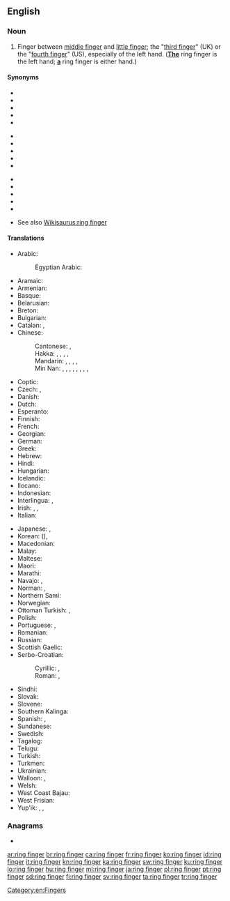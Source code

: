 {{also|ringfinger|Ringfinger|ring-finger}}
==English==
{{picdic
|image=Paume de main.jpeg
|width=310
|labels=
{{picdiclabel|color=white|fontsize=18|posx=100|posy=179|link=palm|lang=en}}
{{picdiclabel|color=white|fontsize=12|posx=20|posy=200|link=wrist|align=left|lang=en}}
{{picdiclabel|color=white|fontsize=12|posx=90|posy=70|link=thumb|lang=en}}
{{picdiclabel|color=white|fontsize=12|posx=200|posy=125|link=index finger|lang=en}}
{{picdiclabel|color=white|fontsize=12|posx=225|posy=160|link=middle finger|lang=en}}
{{picdiclabel|color=white|fontsize=18|posx=220|posy=205|link=ring finger|lang=en}}
{{picdiclabel|color=white|fontsize=12|posx=200|posy=245|link=pinky|lang=en}}
|detail1=Click on labels in the image
}}

===Noun===
{{en-noun}}

# Finger between [[middle finger]] and [[little finger]]; the "[[third finger]]" (UK) or the "[[fourth finger]]" (US), especially of the left hand. (<u>'''The'''</u> ring finger is the left hand; <u>'''a'''</u> ring finger is either hand.)

====Synonyms====
{{top3}}
* {{l|en|digit IV}}
* {{l|en|fourth digit}}
* {{l|en|fourth finger}}
* {{l|en|gold-finger}}
* {{l|en|leech-finger}}
{{mid3}}
* {{l|en|marriage finger}}
* {{l|en|medical finger}}
* {{l|en|medicinable finger}}
* {{l|en|medicinal finger}}
* {{l|en|physic finger}}
{{mid3}}
* {{l|en|physical finger}}
* {{l|en|physician finger}}
* {{l|en|ring-man}}
* {{l|en|third finger}}
* {{l|en|wedding finger}}

{{bottom}}
* See also [[Wikisaurus:ring finger]]

====Translations====
{{trans-top|finger between the middle finger and little finger}}
* Arabic: {{t|ar|بِنْصِر|m}}
*: Egyptian Arabic: {{t|arz|بنصر|m|tr=bínṣar|sc=Arab}}
* Aramaic: {{t|arc|ܒܨܪܐ|tr=beṣrāʾ|sc=Hebr}}
* Armenian: {{t+|hy|մատնեմատ}}
* Basque: {{t|eu|haznagi}}
* Belarusian: {{t|be|безназоўны палец|m|tr=bjeznazóŭny páljec|sc=Cyrl}}
* Breton: {{t+|br|biz-gwalenn|m}}
* Bulgarian: {{t|bg|безименен пръст|m|tr=beziménen prǎst|sc=Cyrl}}
* Catalan: {{t+|ca|dit anular|m}}, {{t+|ca|anular|m}}
* Chinese:
*: Cantonese: {{t|yue|無名指}}, {{t|yue|无名指|tr=mou4 ming4 zi2}}
*: Hakka: {{t|hak|無名指}}, {{t|hak|无名指|tr=mò-miàng-chṳ́, mò-miàng-chí}}, {{t|hak|矮㑁指|tr=ái-tut-chṳ́, ái-tut-chí}}, {{t|hak|蘸藥指}}, {{t|hak|蘸药指|tr=chiám-yo̍k-chṳ́, chiám-yo̍k-chí}}
*: Mandarin: {{t+|cmn|無名指|sc=Hani}}, {{t+|cmn|无名指|tr=wúmíngzhǐ|sc=Hani}}, {{t|cmn|四拇指|tr=sìmǔzhǐ}}, {{t+|cmn|環指}}, {{t+|cmn|环指|tr=huánzhǐ}}
*: Min Nan: {{t+|nan|尾二指|tr=bóe-jī-cháiⁿ, bóe-lī-cháiⁿ, bé-jī-cháiⁿ, bé-lī-cháiⁿ}}, {{t+|nan|䆀指|tr=bái-cháiⁿ}}, {{t+|nan|愛媠}}, {{t|nan|爱媠|tr=ài-súi}}, {{t+|nan|佬仔|tr=láu--á}}, {{t|nan|佬仔指|tr=láu-á-cháiⁿ}}, {{t|nan|無名指}}, {{t|nan|无名指|tr=bû-bêng-cháiⁿ}}, {{t|nan|老指|tr=ló-cháiⁿ}}
* Coptic: {{t|cop|ⲁⲛⲕⲟⲕⲓ|m|tr=ankoki}}
* Czech: {{t+|cs|prsteník|m}}, {{t+|cs|prsteníček|m}}
* Danish: {{t+|da|ringfinger}}
* Dutch: {{t+|nl|ringvinger|m}}
* Esperanto: {{t|eo|ringofingro}}
* Finnish: {{t+|fi|nimetön}}
* French: {{t+|fr|annulaire|m}}
* Georgian: {{t|ka|არათითი}}
* German: {{t+|de|Ringfinger|m}}
* Greek: {{t+|el|παράμεσος|m}}
* Hebrew: {{t+|he|קמיצה|f|tr=kmítza|sc=Hebr}}
* Hindi: {{t+|hi|अंगूठी|f|sc=Deva}}
* Hungarian: {{t+|hu|gyűrűsujj}}
* Icelandic: {{t+|is|baugfingur|m}}
* Ilocano: {{t|ilo|sisingsingan}}
* Indonesian: {{t+|id|jari manis}}
* Interlingua: {{t|ia|digito anular}}, {{t|ia|anular}}
* Irish: {{t|ga|méar an fháinne|f}}, {{t|ga|sisile|f}}, {{t|ga|mac an daba|m}}
* Italian: {{t+|it|anulare|m}}
{{trans-mid}}
* Japanese: {{t+|ja|薬指|tr=くすりゆび, kusuriyubi|sc=Jpan}}, {{t+|ja|くすりゆび|tr=kusuriyubi}}
* Korean: {{t+|ko|약지|sc=Kore}} ({{t+|ko|藥指|sc=Kore}}), {{t+|ko|약손가락|sc=Kore}}
* Macedonian: {{t|mk|домал прст|m|tr=dómal p'rst}}
* Malay: {{t|ms|jari manis}}
* Maltese: {{t|mt|saba’ taċ-ċurkett|m}}
* Maori: {{t|mi|mānawa}}
* Marathi: {{t|mr|अनामिका|tr=anamika|sc=Deva}}
* Navajo: {{t|nv|álaʼataʼí}}, {{t|nv|álaʼ náhástʼéíígíí}}
* Norman: {{t|nrf|Jean des sceas|m}} {{qualifier|Jersey}}, {{t|nrf|Jean des sceaus|m}} {{qualifier|Guernsey}}
* Northern Sami: {{t|se|orbbeš}}
* Norwegian: {{t|no|ringfinger|m}}
* Ottoman Turkish: {{t|ota|يوزكلو پرمق|tr=yüzüklü parmak|sc=ota-Arab}}, {{t|ota|پرمغي يوزكلو|tr=parmaği yüzüklü|sc=ota-Arab}}
* Polish: {{t+|pl|palec serdeczny|m-in}}
* Portuguese: {{t+|pt|dedo anular|m}}, {{t+|pt|anular|m}}
* Romanian: {{t+|ro|inelar|m}}
* Russian: {{t+|ru|безымя́нный па́лец|m}}
* Scottish Gaelic: {{t|gd|mac-an-aba|m}}
* Serbo-Croatian:
*: Cyrillic: {{t|sh|прстењак|m}}, {{t|sh|домали прст|m}}
*: Roman: {{t+|sh|prstenjak|m}}, {{t|sh|domali prst|m}}
* Sindhi: {{t+|sd|ٻاچَ|f}}
* Slovak: {{t|sk|prstenník|m}}
* Slovene: {{t+|sl|prstanec|m}}
* Southern Kalinga: {{t|ksc|paochong}}
* Spanish: {{t|es|dedo anular|m}}, {{t+|es|anular|m}}
* Sundanese: {{t|su|jariji}}
* Swedish: {{t+|sv|ringfinger|n}}
* Tagalog: {{t|tl|paninsingan}}
* Telugu: {{t+|te|ఉంగరపు వేలు|tr=uMgarapu vaelu|sc=Telu}}
* Turkish: {{t+|tr|yüzük parmağı}}
* Turkmen: {{t|tk|ogulhajat}}
* Ukrainian: {{t+|uk|безіменний палець|m|tr=beziménnyj pálecʹ|sc=Cyrl}}
* Walloon: {{t+|wa|doet a l' anea|m}}, {{t+|wa|damanet|m}} {{qualifier|in children sayings}}
* Welsh: {{t|cy|bys y fodrwy|m}}
* West Coast Bajau: {{t|bdr|jari mamis}}
* West Frisian: {{t|fy|ringfinger}}
* Yup'ik: {{t|esu|atrilnguq}}, {{t|esu|aliqiliqiaq}}, {{t|esu|ekiliq}}
{{trans-bottom}}

===Anagrams===
* {{l|en|finger ring}}

[[Category:en:Fingers]]

[[ar:ring finger]]
[[br:ring finger]]
[[ca:ring finger]]
[[fr:ring finger]]
[[ko:ring finger]]
[[id:ring finger]]
[[it:ring finger]]
[[kn:ring finger]]
[[ka:ring finger]]
[[sw:ring finger]]
[[ku:ring finger]]
[[lo:ring finger]]
[[hu:ring finger]]
[[ml:ring finger]]
[[ja:ring finger]]
[[pl:ring finger]]
[[pt:ring finger]]
[[sd:ring finger]]
[[fi:ring finger]]
[[sv:ring finger]]
[[ta:ring finger]]
[[tr:ring finger]]